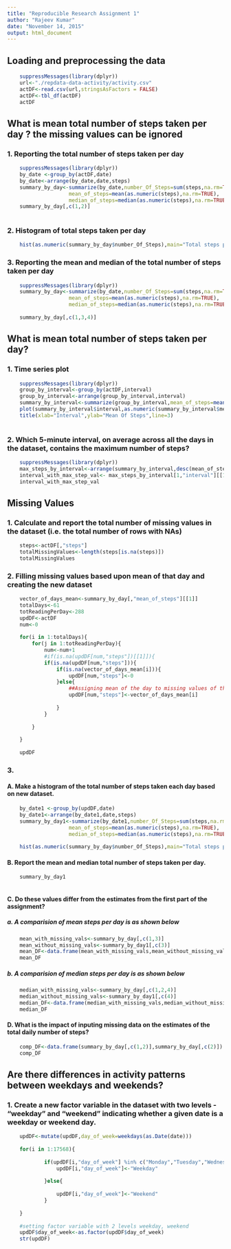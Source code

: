 ```yaml
---
title: "Reproducible Research Assignment 1"
author: "Rajeev Kumar"
date: "November 14, 2015"
output: html_document
---
```


##  Loading and preprocessing the data

```r
    suppressMessages(library(dplyr))
    url<-"./repdata-data-activity/activity.csv"
    actDF<-read.csv(url,stringsAsFactors = FALSE)
    actDF<-tbl_df(actDF)
    actDF

```
##  What is mean total number of steps taken per day ?  the missing values can be ignored

### 1.  Reporting the total number of steps taken per day

```r
    suppressMessages(library(dplyr))
    by_date <-group_by(actDF,date)
    by_date<-arrange(by_date,date,steps)
    summary_by_day<-summarize(by_date,number_Of_Steps=sum(steps,na.rm=TRUE),
                    mean_of_steps=mean(as.numeric(steps),na.rm=TRUE),
                    median_of_steps=median(as.numeric(steps),na.rm=TRUE))
    summary_by_day[,c(1,2)]
    
``` 

### 2.  Histogram of total steps taken per day

```r
    
    hist(as.numeric(summary_by_day$number_Of_Steps),main="Total steps per day ",xlab="Steps taken per day" ,col="red")

```    

### 3.  Reporting the mean and median of the total number of steps taken per day

```r
    suppressMessages(library(dplyr))
    summary_by_day<-summarize(by_date,number_Of_Steps=sum(steps,na.rm=TRUE),
                    mean_of_steps=mean(as.numeric(steps),na.rm=TRUE),
                    median_of_steps=median(as.numeric(steps),na.rm=TRUE))
    
    summary_by_day[,c(1,3,4)]
```

##  What is mean total number of steps taken per day?
### 1.  Time series plot

```r
    suppressMessages(library(dplyr))
    group_by_interval<-group_by(actDF,interval)
    group_by_interval<-arrange(group_by_interval,interval)
    summary_by_interval<-summarize(group_by_interval,mean_of_steps=mean(as.numeric(steps),na.rm=TRUE))
    plot(summary_by_interval$interval,as.numeric(summary_by_interval$mean_of_steps),xlab="",ylab="", type="l")
    title(xlab="Interval",ylab="Mean Of Steps",line=3)
    
```  

### 2.  Which 5-minute interval, on average across all the days in the dataset, contains the maximum number of steps?
```r
    suppressMessages(library(dplyr))
    max_steps_by_interval<-arrange(summary_by_interval,desc(mean_of_steps))
    interval_with_max_step_val<- max_steps_by_interval[1,"interval"][[1]]
    interval_with_max_step_val
```    

##  Missing Values

### 1.  Calculate and report the total number of missing values in the dataset (i.e. the total number of rows with NAs)
```r
    steps<-actDF[,"steps"]
    totalMissingValues<-length(steps[is.na(steps)])
    totalMissingValues
```
### 2.  Filling missing values based upon mean of that day and creating the new dataset
```r
    vector_of_days_mean<-summary_by_day[,"mean_of_steps"][[1]]
    totalDays<-61
    totReadingPerDay<-288
    updDF<-actDF
    num<-0
    
    for(i in 1:totalDays){
        for(j in 1:totReadingPerDay){
            num<-num+1
            #if(is.na(updDF[num,"steps"])[[1]]){
            if(is.na(updDF[num,"steps"])){
                if(is.na(vector_of_days_mean[i])){
                    updDF[num,"steps"]<-0
                }else{
                    ##Assigning mean of the day to missing values of that day
                    updDF[num,"steps"]<-vector_of_days_mean[i]
                    
                }
            }
            
        }
        
    }
    
    updDF
```    



### 3.  
#### A. Make a histogram of the total number of steps taken each day based on new dataset.
```r
    by_date1 <-group_by(updDF,date)
    by_date1<-arrange(by_date1,date,steps)
    summary_by_day1<-summarize(by_date1,number_Of_Steps=sum(steps,na.rm=TRUE),
                    mean_of_steps=mean(as.numeric(steps),na.rm=TRUE),
                    median_of_steps=median(as.numeric(steps),na.rm=TRUE))
    
    hist(as.numeric(summary_by_day$number_Of_Steps),main="Total steps per day ",xlab="Steps taken per day" ,col="blue")

```

#### B. Report the mean and median total number of steps taken per day. 
```r
    summary_by_day1
    
```
#### C. Do these values differ from the estimates from the first part of the assignment? 
##### a.    A comparision of mean steps per day is as shown below 
```r
    mean_with_missing_vals<-summary_by_day[,c(1,3)]
    mean_without_missing_vals<-summary_by_day1[,c(3)]
    mean_DF<-data.frame(mean_with_missing_vals,mean_without_missing_vals)
    mean_DF
```
##### b.    A comparision of median steps per day is as shown below 
```r
    median_with_missing_vals<-summary_by_day[,c(1,2,4)]
    median_without_missing_vals<-summary_by_day1[,c(4)]
    median_DF<-data.frame(median_with_missing_vals,median_without_missing_vals)
    median_DF
```

#### D. What is the impact of inputing missing data on the estimates of the total daily number of steps?
```r
    comp_DF<-data.frame(summary_by_day[,c(1,2)],summary_by_day[,c(2)])
    comp_DF
```

##  Are there differences in activity patterns between weekdays and weekends?

### 1.  Create a new factor variable in the dataset with two levels - "weekday" and "weekend" indicating whether a             given date is a weekday or weekend day.
```r
    updDF<-mutate(updDF,day_of_week=weekdays(as.Date(date)))
   
    for(i in 1:17568){
       
            if(updDF[i,"day_of_week"] %in% c("Monday","Tuesday","Wednesday","Thursday")){
                updDF[i,"day_of_week"]<-"Weekday"
                
            }else{
                
                updDF[i,"day_of_week"]<-"Weekend"
            }
        
    }
    
    #setting factor variable with 2 levels weekday, weekend
    updDF$day_of_week<-as.factor(updDF$day_of_week)
    str(updDF)
   
```